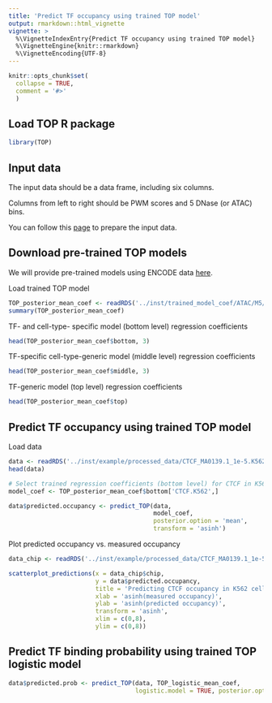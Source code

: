 ```yaml
---
title: 'Predict TF occupancy using trained TOP model'
output: rmarkdown::html_vignette
vignette: >
  %\VignetteIndexEntry{Predict TF occupancy using trained TOP model}
  %\VignetteEngine{knitr::rmarkdown}
  %\VignetteEncoding{UTF-8}
---
```


```r
knitr::opts_chunk$set(
  collapse = TRUE,
  comment = '#>'
  )
```

Load TOP R package
---------------------
```r
library(TOP)
```

Input data
-----------
The input data should be a data frame, including six columns.

Columns from left to right should be PWM scores and 5 DNase (or ATAC) bins. 

You can follow this [page](data_preparation.html) to prepare the input data. 

Download pre-trained TOP models
--------------------------------
We will provide pre-trained models using ENCODE data 
[here](https://users.cs.duke.edu/~amink/software/).

Load trained TOP model
```r
TOP_posterior_mean_coef <- readRDS('../inst/trained_model_coef/ATAC/M5/TOP_posterior_mean_coef.rds')
summary(TOP_posterior_mean_coef)
```

TF- and cell-type- specific model (bottom level) regression coefficients
```r
head(TOP_posterior_mean_coef$bottom, 3)
```

TF-specific cell-type-generic model (middle level) regression coefficients
```r
head(TOP_posterior_mean_coef$middle, 3)
```

TF-generic model (top level) regression coefficients
```r
head(TOP_posterior_mean_coef$top)
```

Predict TF occupancy using trained TOP model
------------------------------------------------

Load data
```r
data <- readRDS('../inst/example/processed_data/CTCF_MA0139.1_1e-5.K562.ATAC.M5.combined.data.rds')
head(data)
```

```r
# Select trained regression coefficients (bottom level) for CTCF in K562
model_coef <- TOP_posterior_mean_coef$bottom['CTCF.K562',]

data$predicted.occupancy <- predict_TOP(data, 
                                        model_coef, 
                                        posterior.option = 'mean', 
                                        transform = 'asinh')

```

Plot predicted occupancy vs. measured occupancy
```r
data_chip <- readRDS('../inst/example/processed_data/CTCF_MA0139.1_1e-5.K562.ATAC.M5.ChIPcounts.combined.data.rds')

scatterplot_predictions(x = data_chip$chip,
                        y = data$predicted.occupancy,
                        title = 'Predicting CTCF occupancy in K562 cell',
                        xlab = 'asinh(measured occupancy)',
                        ylab = 'asinh(predicted occupancy)',
                        transform = 'asinh',
                        xlim = c(0,8),
                        ylim = c(0,8))
```

<!-- Option 2: Predict TF occupancy using the posterior samples of  -->
<!-- regression coefficients trained from the TOP model -->

<!-- ```{r predict-TOP-samples, eval = FALSE} -->
<!-- predictions <- predict_TOP(data, TOP_samples, logistic.model = FALSE, -->
<!--                            posterior.option = 'samples', transform = 'asinh') -->
<!-- ``` -->

Predict TF binding probability using trained TOP logistic model
------------------------------------------------------------------

```r
data$predicted.prob <- predict_TOP(data, TOP_logistic_mean_coef, 
                                   logistic.model = TRUE, posterior.option = 'mean')
```
